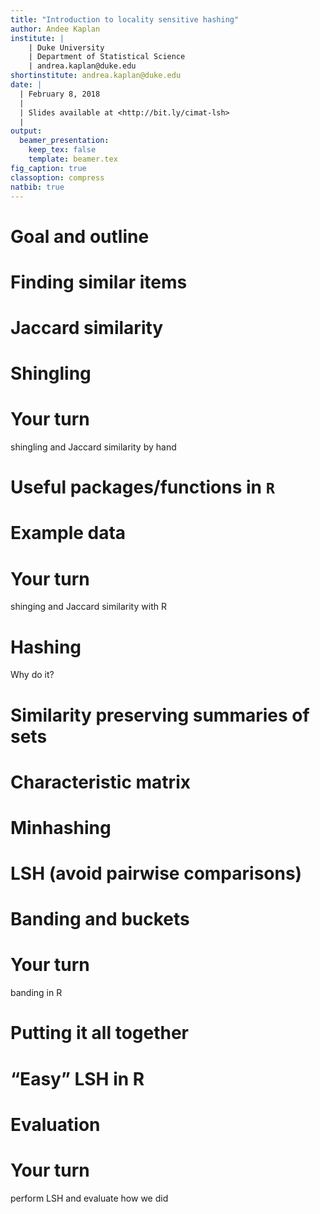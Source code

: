 ```yaml
---
title: "Introduction to locality sensitive hashing"
author: Andee Kaplan
institute: |
    | Duke University
    | Department of Statistical Science
    | andrea.kaplan@duke.edu
shortinstitute: andrea.kaplan@duke.edu
date: |
  | February 8, 2018
  |
  | Slides available at <http://bit.ly/cimat-lsh>
  |
output: 
  beamer_presentation:
    keep_tex: false
    template: beamer.tex
fig_caption: true
classoption: compress
natbib: true
---
```


# Goal and outline

# Finding similar items

# Jaccard similarity

# Shingling

# Your turn

shingling and Jaccard similarity by hand

# Useful packages/functions in `R`

# Example data

# Your turn 

shinging and Jaccard similarity with R

# Hashing

Why do it?

# Similarity preserving summaries of sets

# Characteristic matrix

# Minhashing

# LSH (avoid pairwise comparisons)

# Banding and buckets

# Your turn 

banding in R

# Putting it all together

# "Easy" LSH in R

# Evaluation

# Your turn

perform LSH and evaluate how we did


